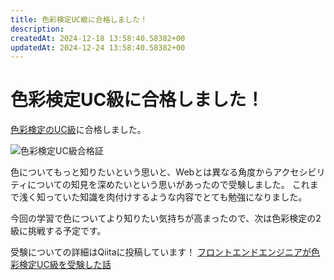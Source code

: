 ```yaml
---
title: 色彩検定UC級に合格しました！
description:
createdAt: 2024-12-18 13:58:40.58382+00
updatedAt: 2024-12-24 13:58:40.58382+00
---
```



# 色彩検定UC級に合格しました！

[色彩検定のUC級](https://www.aft.or.jp/uc/)に合格しました。

<LinkCard href="https://www.aft.or.jp/uc/" />

<Image src={certificate} alt="色彩検定UC級合格証" loading="eager" />

色についてもっと知りたいという思いと、Webとは異なる角度からアクセシビリティについての知見を深めたいという思いがあったので受験しました。
これまで浅く知っていた知識を肉付けするような内容でとても勉強になりました。

今回の学習で色についてより知りたい気持ちが高まったので、次は色彩検定の2級に挑戦する予定です。

受験についての詳細はQiitaに投稿しています！
[フロントエンドエンジニアが色彩検定UC級を受験した話](https://qiita.com/KokiSakano/items/28b808b313cb31f2b75d)
